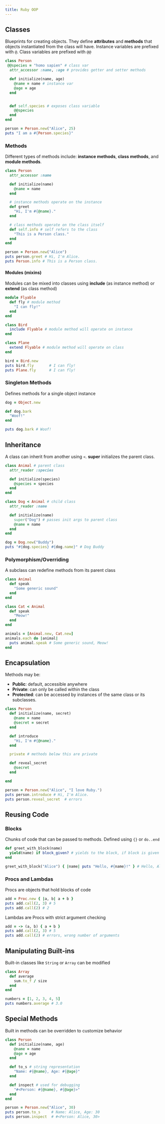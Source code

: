 ```yaml
---
title: Ruby OOP
---
```


## Classes

Blueprints for creating objects. They define **attributes** and **methods** that objects instantiated from the class will have. Instance variables are prefixed with `@`. Class variables are prefixed with `@@`

```ruby copy
class Person
 @@species = "homo sapien" # class var
  attr_accessor :name, :age # provides getter and setter methods

  def initialize(name, age)
    @name = name # instance var
    @age = age
  end


  def self.species # exposes class variable
    @@species
  end
end

person = Person.new("Alice", 25)
puts "I am a #{Person.species}"
```

### Methods

Different types of methods include: **instance methods**, **class methods**, and **module methods**.

```ruby
class Person
  attr_accessor :name

  def initialize(name)
    @name = name
  end

  # instance methods operate on the instance
  def greet
    "Hi, I'm #{@name}."
  end

  # class methods operate on the class itself
  def self.info # self refers to the class
    "This is a Person class."
  end
end

person = Person.new("Alice")
puts person.greet # Hi, I'm Alice.
puts Person.info # This is a Person class.
```

#### Modules (mixins)

Modules can be mixed into classes using **include** (as instance method) or **extend** (as class method)

```ruby
module Flyable
  def fly # module method
    "I can fly!"
  end
end

class Bird
  include Flyable # module method will operate on instance
end

class Plane
  extend Flyable # module method will operate on class
end

bird = Bird.new
puts bird.fly       # I can fly!
puts Plane.fly      # I can fly!
```

### Singleton Methods

Defines methods for a single object instance

```ruby
dog = Object.new

def dog.bark
  "Woof!"
end

puts dog.bark # Woof!
```

## Inheritance

A class can inherit from another using `<`. **super** initializes the parent class.

```ruby
class Animal # parent class
  attr_reader :species

  def initialize(species)
    @species = species
  end
end

class Dog < Animal # child class
  attr_reader :name

  def initialize(name)
    super("Dog") # passes init args to parent class
    @name = name
  end
end

dog = Dog.new("Buddy")
puts "#{dog.species} #{dog.name}" # Dog Buddy
```

### Polymorphism/Overriding

A subclass can redefine methods from its parent class

```ruby
class Animal
  def speak
    "Some generic sound"
  end
end

class Cat < Animal
  def speak
    "Meow!"
  end
end

animals = [Animal.new, Cat.new]
animals.each do |animal|
  puts animal.speak # Some generic sound, Meow!
end
```

## Encapsulation

Methods may be:

- **Public**: default, accessible anywhere
- **Private**: can only be called within the class
- **Protected**: can be accessed by instances of the same class or its subclasses.

```ruby
class Person
  def initialize(name, secret)
    @name = name
    @secret = secret
  end

  def introduce
    "Hi, I'm #{@name}."
  end

  private # methods below this are private

  def reveal_secret
    @secret
  end

end

person = Person.new("Alice", "I love Ruby.")
puts person.introduce # Hi, I'm Alice.
puts person.reveal_secret  # errors
```

## Reusing Code

### Blocks

Chunks of code that can be passed to methods. Defined using `{}` or `do..end`

```ruby
def greet_with_block(name)
  yield(name) if block_given? # yields to the block, if block is given
end

greet_with_block("Alice") { |name| puts "Hello, #{name}!" } # Hello, Alice!
```

### Procs and Lambdas

Procs are objects that hold blocks of code

```ruby
add = Proc.new { |a, b| a + b }
puts add.call(2, 3) # 5
puts add.call(2) # 2
```

Lambdas are Procs with strict argument checking

```ruby
add = -> (a, b) { a + b }
puts add.call(2, 3) # 5
puts add.call(2) # errors, wrong number of arguments
```

## Manipulating Built-ins

Built-in classes like `String` or `Array` can be modified

```ruby
class Array
  def average
    sum.to_f / size
  end
end

numbers = [1, 2, 3, 4, 5]
puts numbers.average # 3.0
```

## Special Methods

Built in methods can be overridden to customize behavior

```ruby
class Person
  def initialize(name, age)
    @name = name
    @age = age
  end

  def to_s # string representation
    "Name: #{@name}, Age: #{@age}"
  end

  def inspect # used for debugging
    "#<Person: #{@name}, #{@age}>"
  end
end

person = Person.new("Alice", 30)
puts person.to_s     # Name: Alice, Age: 30
puts person.inspect  # #<Person: Alice, 30>
```
